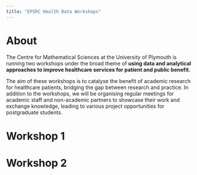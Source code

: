 ```yaml
---
title: "EPSRC Health Data Workshops"
---
```


# About

The Centre for Mathematical Sciences at the University of Plymouth is running two workshops under the broad theme of __using data and analytical approaches to improve healthcare services for patient and public benefit.__

The aim of these workshops is to catalyse the benefit of academic research for healthcare patients, bridging the gap between research and practice. In addition to the workshops, we will be organising regular meetings for academic staff and non-academic partners to showcase their work and exchange knowledge, leading to various project opportunities for postgraduate students.

# Workshop 1

# Workshop 2
